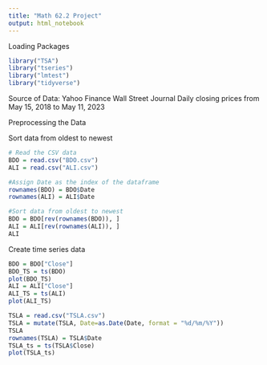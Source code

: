 ```yaml
---
title: "Math 62.2 Project"
output: html_notebook
---
```


Loading Packages
```r
library("TSA")
library("tseries")
library("lmtest")
library("tidyverse")
```

Source of Data:
Yahoo Finance 
Wall Street Journal
Daily closing prices from May 15, 2018 to May 11, 2023

Preprocessing the Data

Sort data from oldest to newest
```r
# Read the CSV data
BDO = read.csv("BDO.csv")
ALI = read.csv("ALI.csv")

#Assign Date as the index of the dataframe
rownames(BDO) = BDO$Date
rownames(ALI) = ALI$Date

#Sort data from oldest to newest
BDO = BDO[rev(rownames(BDO)), ]
ALI = ALI[rev(rownames(ALI)), ]
ALI
```
Create time series data
```r
BDO = BDO["Close"]
BDO_TS = ts(BDO)
plot(BDO_TS)
ALI = ALI["Close"]
ALI_TS = ts(ALI)
plot(ALI_TS)
```

```r
TSLA = read.csv("TSLA.csv")
TSLA = mutate(TSLA, Date=as.Date(Date, format = "%d/%m/%Y"))
TSLA
rownames(TSLA) = TSLA$Date
TSLA_ts = ts(TSLA$Close)
plot(TSLA_ts)
```


